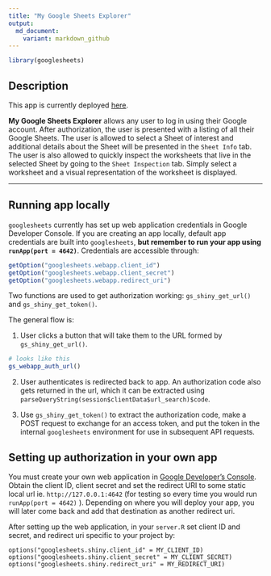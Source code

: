 ```yaml
---
title: "My Google Sheets Explorer"
output:
  md_document:
    variant: markdown_github
---
```


```r
library(googlesheets)
```

## Description

This app is currently deployed [here](https://jennybc.shinyapps.io/20_gs-explorer). 

**My Google Sheets Explorer** allows any user to log in using their Google account. After authorization, the user is presented with a listing of all their Google Sheets. The user is allowed to select a Sheet of interest and additional details about the Sheet will be presented in the `Sheet Info` tab. The user is also allowed to quickly inspect the worksheets that live in the selected Sheet by going to the `Sheet Inspection` tab. Simply select a worksheet and a visual representation of the worksheet is displayed.

---

## Running app locally 

`googlesheets` currently has set up web application credentials in Google Developer Console. If you are creating an app locally, default app credentials are built into `googlesheets`, __but remember to run your app using `runApp(port = 4642)`__. Credentials are accessible through:

```r
getOption("googlesheets.webapp.client_id")
getOption("googlesheets.webapp.client_secret")
getOption("googlesheets.webapp.redirect_uri")
```

Two functions are used to get authorization working: `gs_shiny_get_url()` and `gs_shiny_get_token()`.

The general flow is:

1. User clicks a button that will take them to the URL formed by `gs_shiny_get_url()`.  
```r
# looks like this
gs_webapp_auth_url()
```
2. User authenticates is redirected back to app. An authorization code also gets returned in the url, which it can be extracted using `parseQueryString(session$clientData$url_search)$code`. 

3. Use `gs_shiny_get_token()` to extract the authorization code, make a POST request to exchange for an access token, and put the token in the internal `googlesheets` environment for use in subsequent API requests.

## Setting up authorization in your own app

You must create your own web application in [Google Developer's Console](https://console.developers.google.com/). Obtain the client ID, client secret and set the redirect URI to some static local url ie. `http://127.0.0.1:4642` (for testing so every time you would run `runApp(port = 4642)` ). Depending on where you will deploy your app, you will later come back and add that destination as another redirect uri. 

After setting up the web application, in your `server.R` set client ID and secret, and redirect uri specific to your project by:

```
options("googlesheets.shiny.client_id" = MY_CLIENT_ID)
options("googlesheets.shiny.client_secret" = MY_CLIENT_SECRET)
options("googlesheets.shiny.redirect_uri" = MY_REDIRECT_URI)
```



